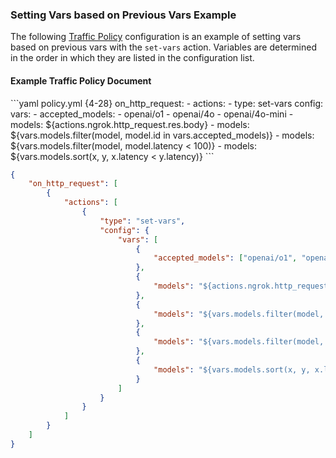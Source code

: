 ### Setting Vars based on Previous Vars Example

The following [Traffic Policy](/traffic-policy/) configuration is an example of setting vars based on previous vars with the `set-vars` action.
Variables are determined in the order in which they are listed in the configuration list.

#### Example Traffic Policy Document

<CodeGroup>
```yaml policy.yml {4-28}
on_http_request:
  - actions:
      - type: set-vars
        config:
          vars:
            - accepted_models:
                - openai/o1
                - openai/4o
                - openai/4o-mini
            - models: ${actions.ngrok.http_request.res.body}
            - models: ${vars.models.filter(model, model.id in vars.accepted_models)}
            - models: ${vars.models.filter(model, model.latency < 100)}
            - models: ${vars.models.sort(x, y, x.latency < y.latency)}
```

```json policy.json {5-51}
{
	"on_http_request": [
		{
			"actions": [
				{
					"type": "set-vars",
					"config": {
						"vars": [
							{
								"accepted_models": ["openai/o1", "openai/4o", "openai/4o-mini"]
							},
							{
								"models": "${actions.ngrok.http_request.res.body}"
							},
							{
								"models": "${vars.models.filter(model, model.id in vars.accepted_models)}"
							},
							{
								"models": "${vars.models.filter(model, model.latency < 100)}"
							},
							{
								"models": "${vars.models.sort(x, y, x.latency < y.latency)}"
							}
						]
					}
				}
			]
		}
	]
}
```

</CodeGroup>
